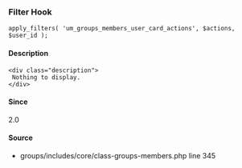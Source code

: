 
<UMBreadCrumb type="filter"/>

### Filter Hook    
    
```
apply_filters( 'um_groups_members_user_card_actions', $actions, $user_id );
```

#### Description
    <div class="description">
     Nothing to display.
    </div>

#### Since
<div class="description">
2.0
</div>

#### Source
  - <Link href="https://github.com/ultimatemember/groups/tree/2.3.0/includes/core/class--members.php#L345">groups/includes/core/class-groups-members.php</Link> <Link href="https://github.com/ultimatemember/groups/tree/2.3.0/includes/core/class--members.php#L345">line 345</Link>

